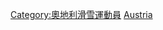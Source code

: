 {{Commons cat|Alpine skiers from Austria}}

[[Category:奧地利滑雪運動員|Category:奧地利滑雪運動員]]
[[Category:各國高山滑雪運動員|Austria]]